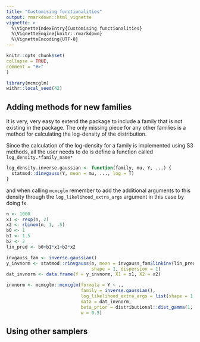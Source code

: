 ```yaml
---
title: "Customising functionalities"
output: rmarkdown::html_vignette
vignette: >
  %\VignetteIndexEntry{Customising functionalities}
  %\VignetteEngine{knitr::rmarkdown}
  %\VignetteEncoding{UTF-8}
---
```

  
```r
knitr::opts_chunk$set(
collapse = TRUE,
comment = "#>"
)
```

```r
library(mcmcglm)
withr::local_seed(42)
```

## Adding methods for new families

It is very, very easy to extend the package to include a family that is not existing in the package. The only missing piece for any other families is a method for calculating the log-density of the distribution.

Since the calculation of the log-density for a family is implemented using S3 methods, all the user needs to do is define a function called `log_density.*family_name*`
```r
log_density.inverse.gaussian <- function(family, mu, Y, ...) {
  statmod::dinvgauss(Y, mean = mu, ..., log = T)
}
```

and when calling `mcmcglm` remember to add the additional arguments to this density through the `log_likelihood_extra_args` argument in this case by doing fx.

```r
n <- 1000
x1 <- rexp(n, 2)
x2 <- rbinom(n, 1, .5)
b0 <- 1
b1 <- 1.5
b2 <- 2
lin_pred <- b0+b1*x1+b2*x2

invgauss_fam <- inverse.gaussian()
y_invnorm <- statmod::rinvgauss(n, mean = invgauss_fam$linkinv(lin_pred),
                                shape = 1, dispersion = 1)
dat_invnorm <- data.frame(Y = y_invnorm, X1 = x1, X2 = x2)
```


```r
invnorm <- mcmcglm::mcmcglm(formula = Y ~ .,
                            family = inverse.gaussian(),
                            log_likelihood_extra_args = list(shape = 1, dispersion = 1),
                            data = dat_invnorm,
                            beta_prior = distributional::dist_gamma(1, 1),
                            w = 0.5)
```

## Using other samplers

